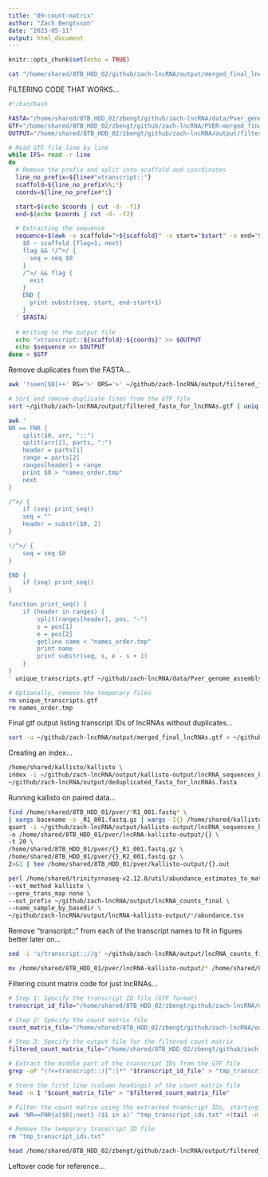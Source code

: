 ```yaml
---
title: "09-count-matrix"
author: "Zach Bengtsson"
date: "2023-05-11"
output: html_document
---
```


```r
knitr::opts_chunk$set(echo = TRUE)
```

```bash
cat "/home/shared/8TB_HDD_02/github/zach-lncRNA/output/merged_final_lncRNAs.gtf"

```

FILTERING CODE THAT WORKS...
```bash
#!/bin/bash

FASTA="/home/shared/8TB_HDD_02/zbengt/github/zach-lncRNA/data/Pver_genome_assembly_v1.0.fasta"
GTF="/home/shared/8TB_HDD_02/zbengt/github/zach-lncRNA/PVER-merged_final_lncRNAs.gtf"
OUTPUT="/home/shared/8TB_HDD_02/zbengt/github/zach-lncRNA/output/filtered_fasta_for_lncRNAs.fasta"

# Read GTF file line by line
while IFS= read -r line
do
  # Remove the prefix and split into scaffold and coordinates
  line_no_prefix=${line#">transcript::"}
  scaffold=${line_no_prefix%%:*}
  coords=${line_no_prefix#*:}

  start=$(echo $coords | cut -d- -f1)
  end=$(echo $coords | cut -d- -f2)

  # Extracting the sequence
  sequence=$(awk -v scaffold=">${scaffold}" -v start="$start" -v end="$end" '
    $0 ~ scaffold {flag=1; next} 
    flag && !/^>/ {
      seq = seq $0
    } 
    /^>/ && flag {
      exit
    } 
    END {
      print substr(seq, start, end-start+1)
    }
  ' $FASTA)
  
  # Writing to the output file
  echo ">transcript::${scaffold}:${coords}" >> $OUTPUT
  echo $sequence >> $OUTPUT
done < $GTF

```

Remove duplicates from the FASTA...
```bash
awk '!seen[$0]++' RS='>' ORS='>' ~/github/zach-lncRNA/output/filtered_fasta_for_lncRNAs.fasta > ~/github/zach-lncRNA/output/deduplicated_fasta_for_lncRNAs.fasta

```



```bash
# Sort and remove duplicate lines from the GTF file
sort ~/github/zach-lncRNA/output/filtered_fasta_for_lncRNAs.gtf | uniq > unique_transcripts.gtf

awk '
NR == FNR {
    split($0, arr, "::")
    split(arr[2], parts, ":")
    header = parts[1]
    range = parts[2]
    ranges[header] = range
    print $0 > "names_order.tmp"
    next
}

/^>/ {
    if (seq) print_seq()
    seq = ""
    header = substr($0, 2)
}

!/^>/ {
    seq = seq $0
}

END {
    if (seq) print_seq()
}

function print_seq() {
    if (header in ranges) {
        split(ranges[header], pos, "-")
        s = pos[1]
        e = pos[2]
        getline name < "names_order.tmp"
        print name
        print substr(seq, s, e - s + 1)
    }
}
' unique_transcripts.gtf ~/github/zach-lncRNA/data/Pver_genome_assembly_v1.0.fasta > ~/github/zach-lncRNA/output/filtered_lncRNA_sequences.fasta

# Optionally, remove the temporary files
rm unique_transcripts.gtf
rm names_order.tmp

```

Final gtf output listing transcript IDs of lncRNAs without duplicates...
```bash
sort -u ~/github/zach-lncRNA/output/merged_final_lncRNAs.gtf > ~/github/zach-lncRNA/output/pver_final_lncRNAs.gtf

```


Creating an index...

```bash
/home/shared/kallisto/kallisto \
index -i ~/github/zach-lncRNA/output/kallisto-output/lncRNA_sequences_kallisto.index \
~/github/zach-lncRNA/output/deduplicated_fasta_for_lncRNAs.fasta
```

Running kallisto on paired data...

```bash
find /home/shared/8TB_HDD_01/pver/*R1_001.fastq* \
| xargs basename -s _R1_001.fastq.gz | xargs -I{} /home/shared/kallisto/kallisto \
quant -i ~/github/zach-lncRNA/output/kallisto-output/lncRNA_sequences_kallisto.index \
-o /home/shared/8TB_HDD_01/pver/lncRNA-kallisto-output/{} \
-t 20 \
/home/shared/8TB_HDD_01/pver/{}_R1_001.fastq.gz \
/home/shared/8TB_HDD_01/pver/{}_R2_001.fastq.gz \
2>&1 | tee /home/shared/8TB_HDD_01/pver/kallisto-output/{}.out
```

```bash
perl /home/shared/trinityrnaseq-v2.12.0/util/abundance_estimates_to_matrix.pl \
--est_method kallisto \
--gene_trans_map none \
--out_prefix ~/github/zach-lncRNA/output/lncRNA_counts_final \
--name_sample_by_basedir \
~/github/zach-lncRNA/output/lncRNA-kallisto-output/*/abundance.tsv
```

Remove "transcript::" from each of the transcript names to fit in figures better later on...
```bash
sed -i 's/transcript:://g' ~/github/zach-lncRNA/output/lncRNA_counts_final.isoform.counts.matrix

```



```bash
mv /home/shared/8TB_HDD_01/pver/lncRNA-kallisto-output/* /home/shared/8TB_HDD_02/zbengt/github/zach-lncRNA/output/lncRNA-kallisto-output/

```


Filtering count matrix code for just lncRNAs...

```bash
# Step 1: Specify the transcript ID file (GTF format)
transcript_id_file="/home/shared/8TB_HDD_02/zbengt/github/zach-lncRNA/output/merged_final_lncRNAs.gtf"

# Step 2: Specify the count matrix file
count_matrix_file="/home/shared/8TB_HDD_02/zbengt/github/zach-lncRNA/output/count_matrix.isoform.counts.matrix"

# Step 3: Specify the output file for the filtered count matrix
filtered_count_matrix_file="/home/shared/8TB_HDD_02/zbengt/github/zach-lncRNA/output/filtered_count_matrix.tsv"

# Extract the middle part of the transcript IDs from the GTF file
grep -oP "(?<=transcript::)[^:]*" "$transcript_id_file" > "tmp_transcript_ids.txt"

# Store the first line (column headings) of the count matrix file
head -n 1 "$count_matrix_file" > "$filtered_count_matrix_file"

# Filter the count matrix using the extracted transcript IDs, starting from the second line
awk 'NR==FNR{a[$0];next} ($1 in a)' "tmp_transcript_ids.txt" <(tail -n +2 "$count_matrix_file") >> "$filtered_count_matrix_file"

# Remove the temporary transcript ID file
rm "tmp_transcript_ids.txt"

```

```bash
head /home/shared/8TB_HDD_02/zbengt/github/zach-lncRNA/output/filtered_count_matrix.tsv
```


Leftover code for reference...
<!-- Filtering count matrix... -->
<!-- ```{bash} -->
<!-- # Step 1: Specify the transcript ID file (GTF format) -->
<!-- transcript_id_file="/home/shared/8TB_HDD_02/zbengt/github/zach-lncRNA/output/merged_final_lncRNAs.gtf" -->

<!-- # Step 2: Specify the count matrix file -->
<!-- count_matrix_file="/home/shared/8TB_HDD_02/zbengt/github/zach-lncRNA/output/count_matrix.isoform.counts.matrix" -->

<!-- # Step 3: Specify the output file for the filtered count matrix -->
<!-- filtered_count_matrix_file="/home/shared/8TB_HDD_02/zbengt/github/zach-lncRNA/output/filtered_count_matrix.tsv" -->

<!-- # Extract the middle part of the transcript IDs from the GTF file -->
<!-- grep -oP "(?<=transcript::)[^:]*" "$transcript_id_file" > "tmp_transcript_ids.txt" -->

<!-- # Filter the count matrix using the extracted transcript IDs -->
<!-- awk 'NR==FNR{a[$0];next} ($1 in a)' "tmp_transcript_ids.txt" "$count_matrix_file" > "$filtered_count_matrix_file" -->

<!-- # Remove the temporary transcript ID file -->
<!-- rm "tmp_transcript_ids.txt" -->

<!-- ``` -->








